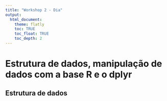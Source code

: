 ```yaml
---
title: "Workshop 2 - Dia"
output:
  html_document:
    theme: flatly
    toc: TRUE
    toc_float: TRUE
    toc_depth: 2
---
```


# Estrutura de dados, manipulação de dados com a base R e o dplyr

## Estrutura de dados
